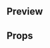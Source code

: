 
<Meta title="Loader|SpinLoader" component={SpinLoader} />

## Preview

<Preview>
  <Story name="SpinLoader">
    <SpinLoader
      text={text('Text', 'Loading...')}
      verticalMargin={boolean('Vertical Margin', false)}
      horizontalMargin={boolean('Horizontal Margin', false)}
    />
  </Story>
</Preview>

## Props

<Props of={SpinLoader} />
